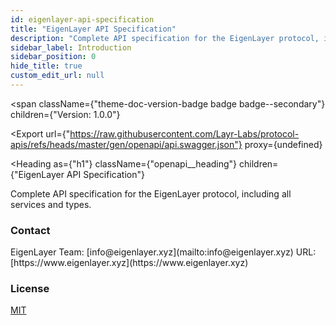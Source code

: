 ```yaml
---
id: eigenlayer-api-specification
title: "EigenLayer API Specification"
description: "Complete API specification for the EigenLayer protocol, including all services and types."
sidebar_label: Introduction
sidebar_position: 0
hide_title: true
custom_edit_url: null
---
```



<span
  className={"theme-doc-version-badge badge badge--secondary"}
  children={"Version: 1.0.0"}
>
</span>

<Export
  url={"https://raw.githubusercontent.com/Layr-Labs/protocol-apis/refs/heads/master/gen/openapi/api.swagger.json"}
  proxy={undefined}
>
  
</Export>

<Heading
  as={"h1"}
  className={"openapi__heading"}
  children={"EigenLayer API Specification"}
>
</Heading>



Complete API specification for the EigenLayer protocol, including all services and types.

<div
  style={{"display":"flex","flexDirection":"column","marginBottom":"var(--ifm-paragraph-margin-bottom)"}}
>
  <h3
    style={{"marginBottom":"0.25rem"}}
  >
    Contact
  </h3><span>
    EigenLayer Team: [info@eigenlayer.xyz](mailto:info@eigenlayer.xyz)
  </span><span>
    URL: [https://www.eigenlayer.xyz](https://www.eigenlayer.xyz)
  </span>
</div><div
  style={{"marginBottom":"var(--ifm-paragraph-margin-bottom)"}}
>
  <h3
    style={{"marginBottom":"0.25rem"}}
  >
    License
  </h3><a
    href={"https://opensource.org/licenses/MIT"}
  >
    MIT
  </a>
</div>
      